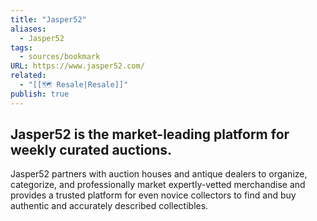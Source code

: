 ```yaml
---
title: "Jasper52"
aliases:
  - Jasper52
tags:
  - sources/bookmark
URL: https://www.jasper52.com/
related:
  - "[[🗺️ Resale|Resale]]"
publish: true
---
```




## Jasper52 is the market-leading platform for weekly curated auctions.

Jasper52 partners with auction houses and antique dealers to organize, categorize, and professionally market expertly-vetted merchandise and provides a trusted platform for even novice collectors to find and buy authentic and accurately described collectibles.

